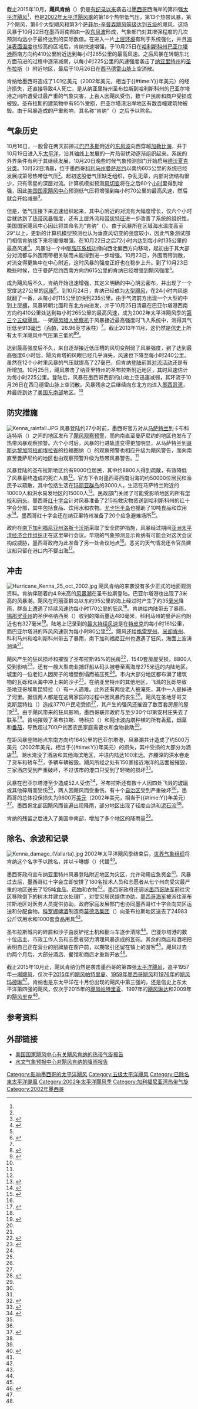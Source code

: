 {{Otheruses|subject=[[2002年太平洋颶風季|2002年]]的颶風肯納|other=其他的同名熱帶氣旋|颶風肯納 (消歧義)}}
{{Infobox hurricane
| name = 飓风肯纳<br />{{lang|en|Hurricane Kenna}}
| type = 飓风
| year = 2002
| basin = EPac
| image = Hurricane Kenna 24 oct 2002 1750Z.jpg
| caption = 正處于最高强度的飓风肯纳
| formed = 2002年10月22日
| dissipated = 2002年10月26日
| 1-min winds = 145
| pressure = 913
| pressurepost = 东太平洋飓风中第四低
| damages = 101
| fatalities = 直接造成4人死亡
| affected = [[墨西哥|墨西哥]]西部，[[美国南部|美国南部]]
| cycloneseason = [[2002年太平洋飓风季|2002年太平洋飓风季]]
}}
截止2015年10月，'''飓风肯纳'''（{{lang-en|Hurricane Kenna}}）仍是[[信史|有纪录以来]]袭击过[[墨西哥|墨西哥]]西海岸的第四强[[太平洋飓风|太平洋飓风]]<ref name="Kenna 02 TCR"/>，也是[[2002年太平洋飓风季|2002年太平洋飓风季]]的第16个热带低气压，第13个热带风暴，第7个飓风，第6个大型飓风和第3个[[萨菲尔-辛普森飓风等级|萨菲尔-辛普森飓风等级]]达到[[五级太平洋飓风列表|五级]]的飓风。这场风暴于10月22日在墨西哥南部由一股[[东风波|东风波]]形成，气象部门对其增强程度的几次预测均远小于最终达到的实际数值。在进入一片[[热带气旋|上层环境]]有利于系统强化，并且[[海洋表面温度|海洋表面温度]]也较高的区域后，肯纳快速增强，于10月25日在[[哈利斯科州|哈利斯科州]][[巴亚尔塔港|巴亚尔塔港]]西南方向约410公里附近达到每小时265公里的最高风速。之后风暴在转朝东北方面前进的过程中逐渐减弱，以每小时225公里的风速强度袭击了[[纳亚里特州|纳亚里特州]]的[[圣布拉斯_(纳亚里特州)|圣布拉斯]]（{{lang|en|San Blas}}）附近地区，最后于10月26日在[[西马德雷山脉|西马德雷山脉]]上空消散。

肯纳给墨西哥造成了1.01亿美元（2002年美元，相当于{{Formatprice|{{Inflation|US|101000000|2002}}}}{{#time:Y}}年美元）的经济损失，还直接导致4人死亡，是从纳亚里特州圣布拉斯到哈利斯科州的巴亚尔塔港之间所遭受过最严重的气象灾害，上百人因飓风受伤，数千户民房和商户受损或被毁。圣布拉斯的建筑物中有95%受损，巴亚尔塔港沿岸地区有数百幢建筑物被毁。由于风暴造成的严重影响，其名称“肯纳”（{{lang|en|Kenna}}）之后予以除名。

== 气象历史 ==
{{storm path|Kenna 2002 track.png}}
10月16日，一股曾在两天前掠过[[巴巴多斯|巴巴多斯]]附近的[[东风波|东风波]]向西穿越[[加勒比海|加勒比海]]，并于10月19日进入东[[太平洋|太平洋]]，沿其轴线上发展的一片热带扰动逐渐组织起来。系统的外界条件有利于其继续发展，10月20日晚些时候气象预测部门开始启用[[德沃夏克分析法|德沃夏克分类]]。10月22日清晨，位于墨西哥[[科利马州|科利马州]][[曼萨尼约|曼萨尼约]]以南约605公里的系统已经发展成第{{lang|en|14-E}}号热带低气压<ref name="Kenna 02 TCR" />。起初这股低气压缺乏组织，杂乱无章，内部对流结构很少，只有零星的深层对流。计算机模拟预测[[风切变|风切变]]将在之后60个[[小时|小时]]里得到增强，因此[[国家飓风中心_(美国)|美国国家飓风中心]]预测低气压将增强到每小时70公里的最高风速，然后就会开始减弱<ref name="lawrence1">{{cite web |author=Lawrence, Miles B. |author2=National Hurricane Center |date=2002-10-21 |title=Tropical Depression Fourteen-E Discussion One |publisher=United States National Oceanic and Atmospheric Administration's National Weather Service |accessdate=2013-12-07 |deadurl=no |url=http://www.nhc.noaa.gov/archive/2002/dis/ep142002.discus.001.html |archivedate=2012-10-19 |archiveurl= https://web.archive.org/web/20121019153326/http://www.nhc.noaa.gov/archive/2002/dis/ep142002.discus.001.html}}</ref>。

但是，低气压接下来迅速组织起来，其中心附近的对流有大幅度增长，仅六个小时后就达到了[[热带风暴|热带风暴]]强度，还有上层外流和[[雨带|带状特征]]进一步改善了系统的组织性，美国国家飓风中心因此将其命名为“肯纳”（{{lang|en|Kenna}}）。由于风暴所在区域海水温度高至29°{{lang|en|C}}以上，更新的计算机模型预测也认为垂直风切变的强度较小，因此气象测试部门相信肯纳接下来将缓慢增强，在10月22日之后72小时内达到每小时135公里的最高风速<ref name="stewart2">{{cite web |author=Stewart, Stacy |author2=National Hurricane Center |date=2002-10-22 |title=Tropical Storm Kenna Discussion Two |accessdate=2013-12-07 |url=http://www.nhc.noaa.gov/archive/2002/dis/ep142002.discus.002.html |publisher=United States National Oceanic and Atmospheric Administration's National Weather Service |archivedate=2012-10-19 |deadurl=no |archiveurl=https://web.archive.org/web/20121019153427/http://www.nhc.noaa.gov/archive/2002/dis/ep142002.discus.002.html}}</ref>。风暴沿一个中层[[反气旋|高压系统]]边缘向西北偏西方向移动，起初由于其大部分对流都与外围雨带相关联而未能得到进一步增强。10月23日，外围雨带消散，对流变得更集中在中心附近，这时风暴的强度正好也在稳步上升。到了10月23日晚些时候，位于曼萨尼约西南方向约615公里的肯纳已经增强到飓风强度<ref name="Kenna 02 TCR" />。

成为飓风后不久，肯纳开始迅速增强，其定义明确的中心阴云密布，并出现了一个宽度达27公里的[[风眼|风眼]]<ref name="beven9">{{cite web |author=Beven II, Jack L. |author2=National Hurricane Center |year=2002 |title=Hurricane Kenna Discussion Nine |publisher=United States National Oceanic and Atmospheric Administration's National Weather Service |accessdate=2013-12-07 |url=http://www.nhc.noaa.gov/archive/2002/dis/ep142002.discus.009.html |archivedate=2012-10-19 |archiveurl=https://web.archive.org/web/20121019153453/http://www.nhc.noaa.gov/archive/2002/dis/ep142002.discus.009.html |deadurl=no}}</ref>。到10月24日，肯纳已经成为[[萨菲尔-辛普森飓风等级|大型飓风]]，在24小时内风速就翻了一番，从每小时115公里加快到235公里。由于气流前方出现一个大型的中到上层[[低压槽|槽]]，风暴转朝北面和东北方向进发，并于10月25日清晨在巴亚尔塔港西南方向约410公里处达到每小时265公里的最高风速，成为2002年太平洋飓风季的[[五级太平洋飓风列表|第三个五级飓风]]。一架[[飓风猎人|飓风猎人]][[侦察机|侦察机]]于风暴接近最高强度时飞入系统中，测得其气压低至913[[巴|毫巴]]（[[帕斯卡_(单位)|百帕]]，26.96英寸汞柱）<ref name="Kenna 02 TCR" />。截止2013年11月，这仍然是[[信史|信史]]上所有太平洋飓风中气压第三低的<ref name="Juliette 01 TCR">{{cite report |archivedate=2013-10-30 |deadurl=no |url=http://www.nhc.noaa.gov/2001juliette.html |title=Hurricane Kenna 2002 |author1=Lawrence, Miles B. |author2=Mainelli, Michelle M. |type=Tropical Cyclone Report |author3=National Hurricane Center |accessdate=2013-12-07 |date=2001-11-30 |publisher=United States National Oceanic and Atmospheric Administration's National Weather Service |archiveurl= https://web.archive.org/web/20131030012739/http://www.nhc.noaa.gov/2001juliette.html}}</ref><ref name="EPAC_HURDAT1949-2012">{{cite web |author=National Hurricane Center |author2=Hurricane Research Division |author3=Central Pacific Hurricane Center |publisher=United States National Oceanic and Atmospheric Administration's National Weather Service |date=2013-04-05 |accessdate=2013-12-07 |title=The Northeast and North Central Pacific hurricane database 1949-2012 |url=http://www.nhc.noaa.gov/data/hurdat/hurdat2-nencpac-1949-2012-040513.txt |archivedate=2013-12-03 |deadurl=no |archiveurl=https://web.archive.org/web/20131203000843/http://www.nhc.noaa.gov/data/hurdat/hurdat2-nencpac-1949-2012-040513.txt}}</ref>。

达到最高强度后不久，来自逐渐接近低压槽的风切变削弱了风暴强度，到了达到最高强度6小时后，飓风肯塔的风眼已经几乎消失，风速也下降至每小时240公里。虽然在12个小时里风暴的气压就提高了27毫巴，但肯纳[[登陆_(气象学)|登陆]]前其[[对流|对流活动]]还是有所增加。10月25日，飓风袭击了纳亚里特州的圣布拉斯附近地区，其时风速估计为每小时225公里。登陆后，风暴在墨西哥西部的山地上空迅速减弱，其环流于10月26日在西马德雷山脉上空消散。风暴残余之后继续向东北方向进入[[墨西哥湾|墨西哥湾]]，并最终到达了[[美国东南部|美国东南部]]地区。<ref name="Kenna 02 TCR" />

== 防灾措施 ==
[[Image:Kenna_rainfall.JPG|thumb]]
风暴登陆约27小时前，墨西哥官方对从[[马萨特兰|马萨特兰]]到卡布科连特斯（{{lang|en|Cabo Corrientes}}）之间的地区发布了[[热带气旋警告|飓风观察预警]]，而向南直至曼萨尼约的地区也发布了热带风暴观察预警。六个小时后，风暴的行进轨道变得更加明显，从马萨特兰到[[哥斯达黎加|哥斯达黎加]][[阿拉胡埃拉省|阿拉胡埃拉省]]的拉福图纳（{{lang|en|La Fortuna}}）的观察预警也相应升级为飓风警告，而向南直至曼萨尼约的地区也由观察预警升级为热带风暴警告。<ref name="Kenna 02 TCR" />

风暴登陆的圣布拉斯地区约有9000位居民，其中约8800人得到疏散，有效降低了风暴最终造成的死亡人数<ref name="Kenna 02 TCR" />。官方下令对墨西哥西南沿海的约50000位居民和渔民予以疏散，其中包括生活在[[玛丽亚群岛|玛丽亚群岛]]的3000人，生活在马萨特兰附近的10000人和洪水易发地区的15000人<ref name="dpa">{{cite news |agency=Deutsche Presse Agentur |year=2002-10-25 |title=Mexico's Pacific coast bracing for Hurricane Kenna |accessdate=2013-12-07 |archivedate=2013-12-03 |deadurl=no |archiveurl= https://web.archive.org/web/20131203194326/http://reliefweb.int/report/mexico/mexicos-pacific-coast-bracing-hurricane-kenna |url=http://reliefweb.int/report/mexico/mexicos-pacific-coast-bracing-hurricane-kenna}}</ref>。民政部门关闭了可能受影响地区的所有[[学校|学校]]和[[码头|码头]]。墨西哥[[国际红十字与红新月运动|红十字会]]针对风暴准备了215[[吨|吨]]救灾物资送到哈利斯科州的红十字会分部，其中包括食品、饮用水和衣物。[[尤卡坦半岛|尤卡坦半岛]]也援助了10吨食品和饮用水<ref name="sitr">{{cite web |author=Booth, Mason |year=2002-10-27 |publisher=Disasterrelief.org |accessdate=2013-12-07 |url=http://reliefweb.int/report/mexico/hurricane-kenna-roars-mexico |title=Hurricane Kenna roars into Mexico |archivedate=2013-12-07 |deadurl=no |archiveurl= https://web.archive.org/web/20131207072226/http://reliefweb.int/report/mexico/hurricane-kenna-roars-mexico}}</ref>。墨西哥红十字会还在纳亚里特州准备了20个应急避难场所<ref name="rrr">{{cite web|author=Gil, Santiago |author2=Horekens, John |year=2002 |title=Hurricane Kenna Information Bulletin |publisher=Mexican Red Cross |accessdate=2009-09-04 |deadurl=yes |url=http://www.ifrc.org/cgi/pdf_appeals.pl?rpts02/mxHurricaneIB01.pdf |format=PDF |archivedate=2009-09-04 |archiveurl=https://web.archive.org/web/20090904050550/http://www.ifrc.org/cgi/pdf_appeals.pl?rpts02%2FmxHurricaneIB01.pdf }}</ref>。

政府在[[南下加利福尼亚州|南下加利福尼亚州]][[洛斯卡沃斯|洛斯卡沃斯]]采取了安全防护措施，风暴经过期间[[亚洲太平洋经济合作组织|亚洲太平洋经济合作组织]]正在这里举行会议。早期的气象预测显示肯纳有可能会对这次会议构成威胁，墨西哥政府为此准备了另一处会议地点<ref name="dpa" />。恶劣的天气情况还令官员建议船只留在港口内不要出海<ref name="rq">{{cite web |author=Deutsche Presse Agentur |date=2002-10-24 |title=Hurricane Kenna strengthens, soaking Mexico's coast |accessdate=2013-12-07 |deadurl=no |url=http://reliefweb.int/report/mexico/hurricane-kenna-strengthens-soaking-mexicos-coast |archiveurl= https://web.archive.org/web/20131203033246/http://reliefweb.int/report/mexico/hurricane-kenna-strengthens-soaking-mexicos-coast |archivedate=2013-12-03}}</ref>。

{{Most intense landfalling Pacific hurricanes}}

== 冲击 ==
[[Image:Hurricane_Kenna_25_oct_2002.jpg|left]]
飓风肯纳的来袭没有多少正式的地面观测资料。肯纳伴随着约4.9米高的[[风暴潮|风暴潮]]在圣布拉斯登陆。巴亚尔塔港也出现了3米高的风暴潮。飓风在玛丽亚群岛以东约95公里的海上经过时产生了约35[[毫米|毫米]]降雨，群岛上遭遇了持续风速约每小时170公里的狂风<ref name="Kenna 02 TCR" />。肯纳给内陆带去了暴雨，[[锡那罗亚州|锡那罗亚州]]的圣伊格纳西奥（{{lang|en|San Ignacio}}）收到的降雨量达480毫米，科利马州的曼萨尼约附近也有327毫米<ref>{{cite web |author=Roth, David M. |author2=Hydrometeorological Prediction Center |publisher=United States National Oceanic and Atmospheric Administration's National Weather Service |url=http://www.wpc.ncep.noaa.gov/tropical/rain/kenna2002.html |accessdate=2013-12-07 |title=Rainfall Summary for Hurricane Kenna |archivedate=2013-09-21 |deadurl=no |archiveurl= https://web.archive.org/web/20130921104752/http://www.wpc.ncep.noaa.gov/tropical/rain/kenna2002.html}}</ref>。陆地上记录到的[[最大持续风速|最大持续风速]]是在[[特皮克|特皮克]]的每小时161公里，而巴亚尔塔港的阵风风速则为每小时80公里<ref name="Kenna 02 TCR" />。飓风还给[[格雷罗州|格雷罗州]]、[[米却肯州|米却肯州]]、科利马州和哈利斯科州带去了暴雨，南下加利福尼亚州也遭遇了狂风，海面上波涛汹涌<ref name="rq" />。

飓风产生的狂风损坏和摧毁了圣布拉斯95%的民房<ref name="ncdc">{{cite web |author=National Climatic Data Center |year=2002 |title=Tropical Cyclones of 2002 |accessdate=2013-12-07 |archivedate=2013-10-30 |deadurl=no |archiveurl= https://web.archive.org/web/20131030025504/http://www.ncdc.noaa.gov/sotc/hazards/2002/oct#Tropical |url=http://www.ncdc.noaa.gov/sotc/hazards/2002/oct#Tropical |publisher=United States National Oceanic and Atmospheric Administration's National Environmental Satellite, Data, and Information Service}}</ref>，1540套房屋受损，8800人受到影响<ref name="situation">{{cite web |author=International Federation of Red Cross And Red Crescent Societies |year=2002 |accessdate=2013-12-07 |url=http://reliefweb.int/report/mexico/mexico-hurricane-kenna-information-bulletin-no-0202 |title=Mexico: Hurricane Kenna Information Bulletin No. 02/02 |archivedate=2013-12-07 |deadurl=no |archiveurl= https://web.archive.org/web/20131207081540/http://reliefweb.int/report/mexico/mexico-hurricane-kenna-information-bulletin-no-0202}}</ref>，还有一艘大型商业捕虾船从码头被卷至离海岸275米远的内陆地区。城里的一位老妇人因房子的墙壁倒塌而被压死<ref name="Kenna 02 TCR" />。市内大部分地区都布满了建筑物的瓦砾和从海中冲上来的沙子<ref name="sitr" />。在纳亚里特州的其他地区，飞溅的瓦砾导致圣地亚哥埃斯昆特拉（{{lang|en|Santiago Escuintla}}）有一人遇难。此外还有两位老人被淹死，其中一人是掉进了河里。据信两人都是在逃离家园的过程中因风暴而丧生<ref name="Kenna 02 TCR" />。飓风在圣地牙哥艾克斯昆特拉（{{lang|en|Santiago Ixcuintla}}）造成3770户民宅受损<ref name="situation" />，其产生的强风还摧毁了数百套房屋的屋顶<ref name="prmh">{{cite web |author=Nuño, Fernando |year=2002-10-28 |title=Mexican subsistence farmers worst hit by hurricane Kenna |publisher=International Federation of Red Cross And Red Crescent Societies |accessdate=2013-12-07 |url=http://reliefweb.int/report/mexico/mexican-subsistence-farmers-worst-hit-hurricane-kenna |archivedate=2013-12-07 |archiveurl=https://web.archive.org/web/20131207082753/http://reliefweb.int/report/mexico/mexican-subsistence-farmers-worst-hit-hurricane-kenna |deadurl=no}}</ref>。由于飓风带来的狂风影响，墨西哥联邦政府与至少30个印第安村庄失去了联系<ref name="sitr" />。肯纳摧毁了圣布拉斯、特科拉（{{lang|en|Tecuala}}）和[[阿卡波内塔|阿卡波内塔]]种植的所有[[香蕉|香蕉]]，[[烟草|烟草]]和[[番茄|番茄]]，导致超过700户贫困农民家庭需要水和食物救助<ref name="situation" />。

在距风暴登陆地点东南方向约164公里的巴亚尔塔港，风暴潮共计造成了约500万美元（2002年美元，相当于{{Formatprice|{{Inflation|US|5000000|2002}}}}{{#time:Y}}年美元）的损失，其中受损的大部分为酒店<ref name="Kenna 02 TCR" />。潮水淹没了酒店和其他海滨地区，冲进内陆达100米远。齐腰深的洪水卷走了货车和轿车<ref name="dpaval">{{cite news |agency=Deutsche Presse Agentur |year=2002 |title=Kenna makes landfall, pounds Mexico's coast |accessdate=2013-12-07 |archivedate=2013-12-07 |deadurl=no |archiveurl= https://web.archive.org/web/20131207085055/http://reliefweb.int/report/mexico/kenna-makes-landfall-pounds-mexicos-coast |url=http://reliefweb.int/report/mexico/kenna-makes-landfall-pounds-mexicos-coast}}</ref>，多辆车辆被毁。飓风所经之处有150家接近海洋的店面被摧毁，三家酒店受到严重破坏，不过该市的港口只受到了轻微的损坏<ref name="afp">{{cite news |agency=Agence French-Presse |date=2002-10-26 |title=Puerto Vallarta begins to rebuild following storm Kenna |url=http://reliefweb.int/report/mexico/puerto-vallarta-begins-rebuild-following-storm-kenna |deadurl=no |accessdate=2013-12-07 |archivedate=2013-12-07 |archiveurl=https://web.archive.org/web/20131207085344/http://reliefweb.int/report/mexico/puerto-vallarta-begins-rebuild-following-storm-kenna}}</ref>。

风暴在巴亚尔塔港至少造成52人受伤<ref name="xna">{{cite news |agency=Xinhua News Agency |date=2002-10-26 |archivedate=2013-12-07 |deadurl=no |archiveurl= https://web.archive.org/web/20131207085656/http://reliefweb.int/report/mexico/hurricane-kenna-leaves-three-dead-scores-injured-mexico |title=Hurricane Kenna leaves three dead, scores injured in Mexico |accessdate=2013-12-07 |url=http://reliefweb.int/report/mexico/hurricane-kenna-leaves-three-dead-scores-injured-mexico}}</ref>，圣布拉斯还有数十人因四处飞溅的[[玻璃|玻璃]]或其他碎屑而受伤<ref name="Kenna 02 TCR" />，两人因飓风而受重伤。有十个[[自治区_(墨西哥)|自治区]]受到严重破坏<ref name="afp" />，墨西哥的总体投保损失为9600万[[美元|美元]]（2002年美元，相当于{{Formatprice|{{Inflation|US|96000000|2002}}}}{{#time:Y}}年美元）<ref name="damage">{{cite report|publisher=Guy Carpenter Instrat |date=2003-01-30 |title=2002 Tropical Cyclone Review |accessdate=2013-12-07 |url=http://gcportal.guycarp.com/portal/extranet/popup/pdf/GCPub/tropcyc_02.pdf |format=PDF |archiveurl=https://web.archive.org/web/20120206042923/http://gcportal.guycarp.com/portal/extranet/popup/pdf/GCPub/tropcyc_02.pdf |archivedate=2012-02-06 |deadurl=yes }}</ref>。墨西哥北部因飓风而普遍出现降雨，部分地区出现了轻度山洪和[[泥石流|泥石流]]<ref name="situation" />。

肯纳的残留之后进入了美国中南部，增加了多个地区的降雨量<ref name="Kenna 02 TCR" />。

== 除名、余波和记录 ==
[[Image:Kenna_damage_(Vallarta).jpg|right]]
2002年太平洋飓风季结束后，[[世界气象组织|世界气象组织]]将肯纳这个名字予以除名，并以卡琳娜（{{lang|en|Karina}}）代替<ref name="wmo">{{cite report |author=RA IV Hurricane Committee |year=2003 |title=Final Report of the Twenty Fifth Session |type= |publisher=World Meteorological Organization}}</ref>。

墨西哥政府宣布纳亚里特州风暴登陆附近地区为灾区，允许动用应急资金<ref name="sitr" />。风暴过去后，墨西哥红十字会立即安排了180名技术人员和志愿者从七个州向受灾最严重的地区送去了125吨[[食品|食品]]、[[药物|药物]]和衣物<ref name="prmh" />。墨西哥政府还调派[[墨西哥陆军|墨西哥陆军]]前往灾区移除倒下的树木并建立水处理厂，对受灾居民提供协助。[[墨西哥海军|墨西哥海军]]被派往圣布拉斯地区对医务人员提供协助，政府家庭发展部门也协同墨西哥红十字会向灾区运送和分配食物。[[科罗娜|科罗娜]][[啤酒|啤酒]]制造商[[莫德洛集团|莫德洛集团]]（{{lang|en|Grupo Modelo}}）向圣布拉斯地区送去了24983公斤饮用水和1000套食品用具<ref name="situation" />。

圣布拉斯城内的碎屑和沙子由反铲挖土机和翻斗车逐步清除<ref name="sitr" />。巴亚尔塔港的数十位店主、市政工作人员和志愿者努力清理风暴造成的瓦砾。其余的商店和酒吧把表明自己正在营业的招牌放在窗户前，以期吸引还留在镇上的游客<ref name="afp" />。飓风过去约两个月后，大部分酒店、餐馆和商店才重新开放<ref name="vallarta">{{cite web |author=Retzlaff, Brenda |date=2003-10-06 |title=Hurricane Olaf is Now a Tropical Storm |publisher=Vallarta Online |accessdate=2012-05-26 |url=http://www.vallartaonline.com/news/HurricaneOlafisNowaTropicalStorm/ |archiveurl=https://web.archive.org/web/20120208053038/http://www.vallartaonline.com/news/HurricaneOlafisNowaTropicalStorm/ |archivedate=2012-02-08 |deadurl=yes}}</ref>。

截止2015年10月止，飓风肯纳仍然是袭击墨西哥的第四强[[太平洋飓风|太平洋飓风]]，追平1957年[[1957年太平洋飓风季|一場飓风]]，仅次于[[2015年太平洋飓风季|2015年]]的[[飓风帕特里夏|飓风帕特里夏]]、[[1959年墨西哥飓风|1959年墨西哥飓风]]和[[1976年飓风季|1976年]]的[[1976年飓风玛德琳|飓风玛德琳]]<ref name="Kenna 02 TCR" />。肯纳也是东太平洋在十月份出现的飓风中第三强的，还是信史上东太平洋第四强的飓风，仅次于2015年的[[飓风帕特里夏|飓风帕特里夏]]、1997年的[[飓风琳达_(1997年)|飓风琳达]]和2009年的[[2009年飓风里克|飓风里克]]<ref name="EPAC HURDAT"/>。

== 参考资料 ==
{{reflist|colwidth=30em}}

== 外部链接 ==
{{portal box|热带气旋|美国}}
{{Commons category|Hurricane Kenna}}
*[http://www.nhc.noaa.gov/2002kenna.shtml 美国国家飓风中心有关飓风肯纳的热带气旋报告] {{Wayback|url=http://www.nhc.noaa.gov/2002kenna.shtml |date=20080922225609 }}
*[http://www.wpc.ncep.noaa.gov/tropical/rain/kenna2002.html 水文气象预报中心对飓风肯纳的降雨报告] {{Wayback|url=http://www.wpc.ncep.noaa.gov/tropical/rain/kenna2002.html |date=20130921104752 }}

{{2002 Pacific hurricane season buttons}}
{{五级太平洋飓风}}
{{除名太平洋颶風}}

[[Category:影响墨西哥的太平洋飓风|Category:影响墨西哥的太平洋飓风]]
[[Category:五级太平洋飓风|Category:五级太平洋飓风]]
[[Category:已除名東太平洋颶風|Category:已除名東太平洋颶風]]
[[Category:2002年太平洋飓风季|Category:2002年太平洋飓风季]]
[[Category:加利福尼亚湾热带气旋|Category:加利福尼亚湾热带气旋]]
[[Category:2002年墨西哥|Category:2002年墨西哥]]
{{Featured article}}